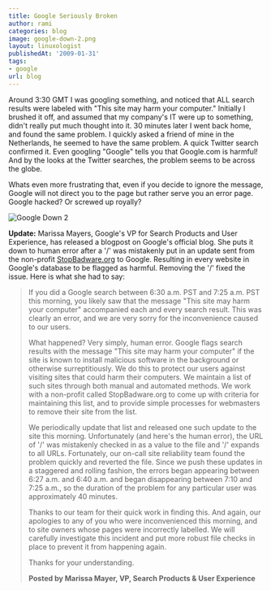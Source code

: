 ```yaml
---
title: Google Seriously Broken
author: rami
categories: blog
image: google-down-2.png
layout: linuxologist
publishedAt: '2009-01-31'
tags:
- google
url: blog
---
```


Around 3:30 GMT I was googling something, and noticed that ALL search results were labeled with "This site may harm your computer." Initially I brushed it off, and assumed that my company's IT were up to something, didn't really put much thought into it. 30 minutes later I went back home, and found the same problem. I quickly asked a friend of mine in the Netherlands, he seemed to have the same problem. A quick Twitter search confirmed it. Even googling "Google" tells you that Google.com is harmful! And by the looks at the Twitter searches, the problem seems to be across the globe.

Whats even more frustrating that, even if you decide to ignore the message, Google will not direct you to the page but rather serve you an error page. Google hacked? Or screwed up royally?


![Google Down 2](/assets/images/content/blog/google-down-2.png)


**Update:** Marissa Mayers, Google's VP for Search Products and User Experience, has released a blogpost on Google's official blog.  She puts it down to human error after a '/' was mistakenly put in an update sent from the non-profit [StopBadware.org](http://stopbadware.org/) to Google. Resulting in every website in Google's database to be flagged as harmful. Removing the '/' fixed the issue. Here is what she had to say:


> If you did a Google search between 6:30 a.m. PST and 7:25 a.m. PST this morning, you likely saw that the message "This site may harm your computer" accompanied each and every search result. This was clearly an error, and we are very sorry for the inconvenience caused to our users.
> 
> What happened? Very simply, human error. Google flags search results with the message "This site may harm your computer" if the site is known to install malicious software in the background or otherwise surreptitiously. We do this to protect our users against visiting sites that could harm their computers. We maintain a list of such sites through both manual and automated methods. We work with a non-profit called StopBadware.org to come up with criteria for maintaining this list, and to provide simple processes for webmasters to remove their site from the list.
> 
> We periodically update that list and released one such update to the site this morning. Unfortunately (and here's the human error), the URL of '/' was mistakenly checked in as a value to the file and '/' expands to all URLs. Fortunately, our on-call site reliability team found the problem quickly and reverted the file. Since we push these updates in a staggered and rolling fashion, the errors began appearing between 6:27 a.m. and 6:40 a.m. and began disappearing between 7:10 and 7:25 a.m., so the duration of the problem for any particular user was approximately 40 minutes.
> 
> Thanks to our team for their quick work in finding this. And again, our apologies to any of you who were inconvenienced this morning, and to site owners whose pages were incorrectly labelled. We will carefully investigate this incident and put more robust file checks in place to prevent it from happening again.
> 
> Thanks for your understanding.
> 
> **Posted by Marissa Mayer, VP, Search Products & User Experience**

